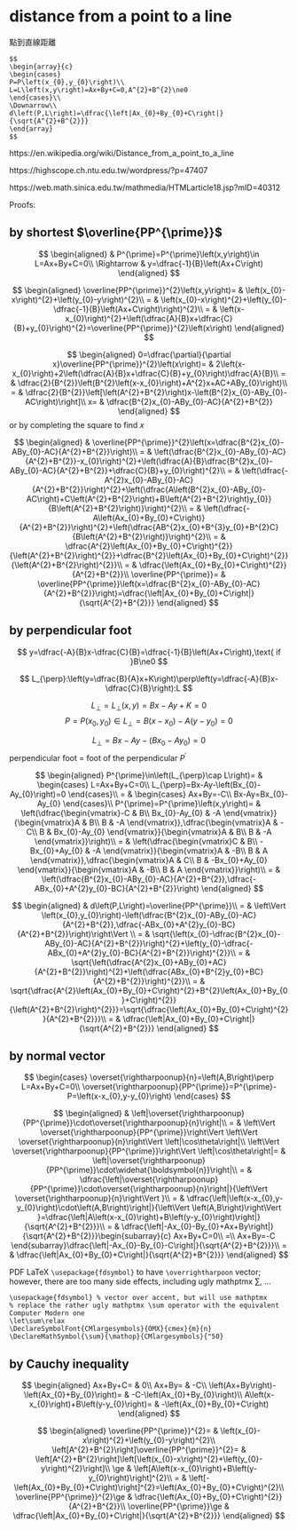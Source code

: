# distance from a point to a line

::: {show-in="html"}
點到直線距離
:::

::: {show-in="pdf"}
\begin{CJK}{UTF8}{bsmi}
點到直線距離
\end{CJK}
:::

```theorem
$$
\begin{array}{c}
\begin{cases}
P=P\left(x_{0},y_{0}\right)\\
L=L\left(x,y\right)=Ax+By+C=0,A^{2}+B^{2}\ne0
\end{cases}\\
\Downarrow\\
d\left(P,L\right)=\dfrac{\left|Ax_{0}+By_{0}+C\right|}{\sqrt{A^{2}+B^{2}}}
\end{array}
$$
```

https://en.wikipedia.org/wiki/Distance_from_a_point_to_a_line

https://highscope.ch.ntu.edu.tw/wordpress/?p=47407

https://web.math.sinica.edu.tw/mathmedia/HTMLarticle18.jsp?mID=40312

Proofs:

## by shortest $\overline{PP^{\prime}}$

$$
\begin{aligned}
 & P^{\prime}=P^{\prime}\left(x,y\right)\in L=Ax+By+C=0\\
\Rightarrow & y=\dfrac{-1}{B}\left(Ax+C\right)
\end{aligned}
$$


$$
\begin{aligned}
\overline{PP^{\prime}}^{2}\left(x,y\right)= & \left(x_{0}-x\right)^{2}+\left(y_{0}-y\right)^{2}\\
= & \left(x_{0}-x\right)^{2}+\left(y_{0}-\dfrac{-1}{B}\left(Ax+C\right)\right)^{2}\\
= & \left(x-x_{0}\right)^{2}+\left(\dfrac{A}{B}x+\dfrac{C}{B}+y_{0}\right)^{2}=\overline{PP^{\prime}}^{2}\left(x\right)
\end{aligned}
$$

$$
\begin{aligned}
0=\dfrac{\partial}{\partial x}\overline{PP^{\prime}}^{2}\left(x\right)= & 2\left(x-x_{0}\right)+2\left(\dfrac{A}{B}x+\dfrac{C}{B}+y_{0}\right)\dfrac{A}{B}\\
= & \dfrac{2}{B^{2}}\left(B^{2}\left(x-x_{0}\right)+A^{2}x+AC+ABy_{0}\right)\\
= & \dfrac{2}{B^{2}}\left[\left(A^{2}+B^{2}\right)x-\left(B^{2}x_{0}-ABy_{0}-AC\right)\right]\\
x= & \dfrac{B^{2}x_{0}-ABy_{0}-AC}{A^{2}+B^{2}}
\end{aligned}
$$
or by completing the square to find $x$

$$
\begin{aligned}
 & \overline{PP^{\prime}}^{2}\left(x=\dfrac{B^{2}x_{0}-ABy_{0}-AC}{A^{2}+B^{2}}\right)\\
= & \left(\dfrac{B^{2}x_{0}-ABy_{0}-AC}{A^{2}+B^{2}}-x_{0}\right)^{2}+\left(\dfrac{A}{B}\dfrac{B^{2}x_{0}-ABy_{0}-AC}{A^{2}+B^{2}}+\dfrac{C}{B}+y_{0}\right)^{2}\\
= & \left(\dfrac{-A^{2}x_{0}-ABy_{0}-AC}{A^{2}+B^{2}}\right)^{2}+\left(\dfrac{A\left(B^{2}x_{0}-ABy_{0}-AC\right)+C\left(A^{2}+B^{2}\right)+B\left(A^{2}+B^{2}\right)y_{0}}{B\left(A^{2}+B^{2}\right)}\right)^{2}\\
= & \left(\dfrac{-A\left(Ax_{0}+By_{0}+C\right)}{A^{2}+B^{2}}\right)^{2}+\left(\dfrac{AB^{2}x_{0}+B^{3}y_{0}+B^{2}C}{B\left(A^{2}+B^{2}\right)}\right)^{2}\\
= & \dfrac{A^{2}\left(Ax_{0}+By_{0}+C\right)^{2}}{\left(A^{2}+B^{2}\right)^{2}}+\dfrac{B^{2}\left(Ax_{0}+By_{0}+C\right)^{2}}{\left(A^{2}+B^{2}\right)^{2}}\\
= & \dfrac{\left(Ax_{0}+By_{0}+C\right)^{2}}{A^{2}+B^{2}}\\
\overline{PP^{\prime}}= & \overline{PP^{\prime}}\left(x=\dfrac{B^{2}x_{0}-ABy_{0}-AC}{A^{2}+B^{2}}\right)=\dfrac{\left|Ax_{0}+By_{0}+C\right|}{\sqrt{A^{2}+B^{2}}}
\end{aligned}
$$

## by perpendicular foot

$$
y=\dfrac{-A}{B}x-\dfrac{C}{B}=\dfrac{-1}{B}\left(Ax+C\right),\text{ if }B\ne0
$$

$$
L_{\perp}:\left(y=\dfrac{B}{A}x+K\right)\perp\left(y=\dfrac{-A}{B}x-\dfrac{C}{B}\right):L
$$

$$
L_{\perp}=L_{\perp}\left(x,y\right)=Bx-Ay+K=0
$$
$$
P=P\left(x_{0},y_{0}\right)\in L_{\perp}=B\left(x-x_{0}\right)-A\left(y-y_{0}\right)=0
$$

$$
L_{\perp}=Bx-Ay-\left(Bx_{0}-Ay_{0}\right)=0
$$
perpendicular foot = foot of the perpendicular $P^{\prime}$

$$
\begin{aligned}
P^{\prime}\in\left(L_{\perp}\cap L\right)= & \begin{cases}
L=Ax+By+C=0\\
L_{\perp}=Bx-Ay-\left(Bx_{0}-Ay_{0}\right)=0
\end{cases}\\
= & \begin{cases}
Ax+By=-C\\
Bx-Ay=Bx_{0}-Ay_{0}
\end{cases}\\
P^{\prime}=P^{\prime}\left(x,y\right)= & \left(\dfrac{\begin{vmatrix}-C & B\\
Bx_{0}-Ay_{0} & -A
\end{vmatrix}}{\begin{vmatrix}A & B\\
B & -A
\end{vmatrix}},\dfrac{\begin{vmatrix}A & -C\\
B & Bx_{0}-Ay_{0}
\end{vmatrix}}{\begin{vmatrix}A & B\\
B & -A
\end{vmatrix}}\right)\\
= & \left(\dfrac{\begin{vmatrix}C & B\\
-Bx_{0}+Ay_{0} & -A
\end{vmatrix}}{\begin{vmatrix}A & -B\\
B & A
\end{vmatrix}},\dfrac{\begin{vmatrix}A & C\\
B & -Bx_{0}+Ay_{0}
\end{vmatrix}}{\begin{vmatrix}A & -B\\
B & A
\end{vmatrix}}\right)\\
= & \left(\dfrac{B^{2}x_{0}-ABy_{0}-AC}{A^{2}+B^{2}},\dfrac{-ABx_{0}+A^{2}y_{0}-BC}{A^{2}+B^{2}}\right)
\end{aligned}
$$

$$
\begin{aligned}
 & d\left(P,L\right)=\overline{PP^{\prime}}\\
= & \left\Vert \left(x_{0},y_{0}\right)-\left(\dfrac{B^{2}x_{0}-ABy_{0}-AC}{A^{2}+B^{2}},\dfrac{-ABx_{0}+A^{2}y_{0}-BC}{A^{2}+B^{2}}\right)\right\Vert \\
= & \sqrt{\left(x_{0}-\dfrac{B^{2}x_{0}-ABy_{0}-AC}{A^{2}+B^{2}}\right)^{2}+\left(y_{0}-\dfrac{-ABx_{0}+A^{2}y_{0}-BC}{A^{2}+B^{2}}\right)^{2}}\\
= & \sqrt{\left(\dfrac{A^{2}x_{0}+ABy_{0}+AC}{A^{2}+B^{2}}\right)^{2}+\left(\dfrac{ABx_{0}+B^{2}y_{0}+BC}{A^{2}+B^{2}}\right)^{2}}\\
= & \sqrt{\dfrac{A^{2}\left(Ax_{0}+By_{0}+C\right)^{2}+B^{2}\left(Ax_{0}+By_{0}+C\right)^{2}}{\left(A^{2}+B^{2}\right)^{2}}}=\sqrt{\dfrac{\left(Ax_{0}+By_{0}+C\right)^{2}}{A^{2}+B^{2}}}\\
= & \dfrac{\left|Ax_{0}+By_{0}+C\right|}{\sqrt{A^{2}+B^{2}}}
\end{aligned}
$$

## by normal vector

$$
\begin{cases}
\overset{\rightharpoonup}{n}=\left(A,B\right)\perp L=Ax+By+C=0\\
\overset{\rightharpoonup}{PP^{\prime}}=P^{\prime}-P=\left(x-x_{0},y-y_{0}\right)
\end{cases}
$$

$$
\begin{aligned}
 & \left|\overset{\rightharpoonup}{PP^{\prime}}\cdot\overset{\rightharpoonup}{n}\right|\\
= & \left\Vert \overset{\rightharpoonup}{PP^{\prime}}\right\Vert \left\Vert \overset{\rightharpoonup}{n}\right\Vert \left|\cos\theta\right|\\
\left\Vert \overset{\rightharpoonup}{PP^{\prime}}\right\Vert \left|\cos\theta\right|= & \left|\overset{\rightharpoonup}{PP^{\prime}}\cdot\widehat{\boldsymbol{n}}\right|\\
= & \dfrac{\left|\overset{\rightharpoonup}{PP^{\prime}}\cdot\overset{\rightharpoonup}{n}\right|}{\left\Vert \overset{\rightharpoonup}{n}\right\Vert }\\
= & \dfrac{\left|\left(x-x_{0},y-y_{0}\right)\cdot\left(A,B\right)\right|}{\left\Vert \left(A,B\right)\right\Vert }=\dfrac{\left|A\left(x-x_{0}\right)+B\left(y-y_{0}\right)\right|}{\sqrt{A^{2}+B^{2}}}\\
= & \dfrac{\left|-Ax_{0}-By_{0}+Ax+By\right|}{\sqrt{A^{2}+B^{2}}}\begin{subarray}{c}
Ax+By+C=0\\
=\\
Ax+By=-C
\end{subarray}\dfrac{\left|-Ax_{0}-By_{0}-C\right|}{\sqrt{A^{2}+B^{2}}}\\
= & \dfrac{\left|Ax_{0}+By_{0}+C\right|}{\sqrt{A^{2}+B^{2}}}
\end{aligned}
$$

PDF LaTeX `\usepackage{fdsymbol}` to have `\overrightharpoon` vector; however, there are too many side effects, including ugly mathptmx $\sum$, ...

```
\usepackage{fdsymbol} % vector over accent, but will use mathptmx
% replace the rather ugly mathptmx \sum operator with the equivalent Computer Modern one
\let\sum\relax
\DeclareSymbolFont{CMlargesymbols}{OMX}{cmex}{m}{n}
\DeclareMathSymbol{\sum}{\mathop}{CMlargesymbols}{"50}
```

## by Cauchy inequality

$$
\begin{aligned}
Ax+By+C= & 0\\
Ax+By= & -C\\
\left(Ax+By\right)-\left(Ax_{0}+By_{0}\right)= & -C-\left(Ax_{0}+By_{0}\right)\\
A\left(x-x_{0}\right)+B\left(y-y_{0}\right)= & -\left(Ax_{0}+By_{0}+C\right)
\end{aligned}
$$

$$
\begin{aligned}
\overline{PP^{\prime}}^{2}= & \left(x_{0}-x\right)^{2}+\left(y_{0}-y\right)^{2}\\
\left[A^{2}+B^{2}\right]\overline{PP^{\prime}}^{2}= & \left[A^{2}+B^{2}\right]\left[\left(x_{0}-x\right)^{2}+\left(y_{0}-y\right)^{2}\right]\\
\ge & \left[A\left(x-x_{0}\right)+B\left(y-y_{0}\right)\right]^{2}\\
= & \left[-\left(Ax_{0}+By_{0}+C\right)\right]^{2}=\left(Ax_{0}+By_{0}+C\right)^{2}\\
\overline{PP^{\prime}}^{2}\ge & \dfrac{\left(Ax_{0}+By_{0}+C\right)^{2}}{A^{2}+B^{2}}\\
\overline{PP^{\prime}}\ge & \dfrac{\left|Ax_{0}+By_{0}+C\right|}{\sqrt{A^{2}+B^{2}}}
\end{aligned}
$$